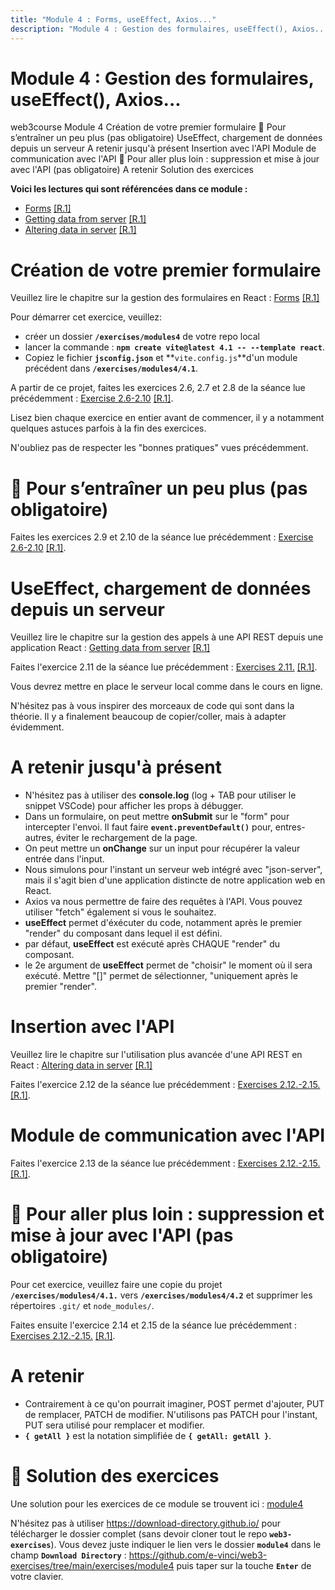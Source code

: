 ```yaml
---
title: "Module 4 : Forms, useEffect, Axios..."
description: "Module 4 : Gestion des formulaires, useEffect(), Axios..."
---
```


# Module 4 : Gestion des formulaires, useEffect(), Axios...

<InternalPageMenu>
  <PathViewer>
    <PathViewerItem to="/"> web3course </PathViewerItem>
    <PathViewerItem to="/modules/4" selected> Module 4 </PathViewerItem>
  </PathViewer>
  <InternalPageMenuItem> Création de votre premier formulaire </InternalPageMenuItem>
  <InternalPageMenuItem> 🍬 Pour s’entraîner un peu plus (pas obligatoire) </InternalPageMenuItem>
  <InternalPageMenuItem> UseEffect, chargement de données depuis un serveur </InternalPageMenuItem>
  <InternalPageMenuItem> A retenir jusqu'à présent </InternalPageMenuItem>
  <InternalPageMenuItem> Insertion avec l'API </InternalPageMenuItem>
  <InternalPageMenuItem> Module de communication avec l'API </InternalPageMenuItem>
  <InternalPageMenuItem> 🍬 Pour aller plus loin : suppression et mise à jour avec l'API (pas obligatoire) </InternalPageMenuItem>
  <InternalPageMenuItem> A retenir </InternalPageMenuItem>
  <InternalPageMenuItem> Solution des exercices </InternalPageMenuItem>
</InternalPageMenu>


**Voici les lectures qui sont référencées dans ce module :**
- [Forms](https://fullstackopen.com/en/part2/forms) [[R.1]](/references/#r1)
- [Getting data from server](https://fullstackopen.com/en/part2/getting_data_from_server) [[R.1]](/references/#r1)
- [Altering data in server](https://fullstackopen.com/en/part2/altering_data_in_server) [[R.1]](/references/#r1)

# <InternalPageTitle> Création de votre premier formulaire </InternalPageTitle>

Veuillez lire le chapitre sur la gestion des formulaires en React : [Forms](https://fullstackopen.com/en/part2/forms) [[R.1]](/references/#r1)

Pour démarrer cet exercice, veuillez:
- créer un dossier **`/exercises/modules4`** de votre repo local
- lancer la commande : **`npm create vite@latest 4.1 -- --template react`**.
- Copiez le fichier **`jsconfig.json`** et **`vite.config.js`**d'un module précédent dans **`/exercises/modules4/4.1`**.

A partir de ce projet, faites les exercices 2.6, 2.7 et 2.8 de la séance lue précédemment : [Exercise 2.6-2.10](https://fullstackopen.com/en/part2/forms#exercises-2-6-2-10) [[R.1]](/references/#r1).

Lisez bien chaque exercice en entier avant de commencer, il y a notamment quelques astuces parfois à la fin des exercices.

N'oubliez pas de respecter les "bonnes pratiques" vues précédemment.

# <InternalPageTitle> 🍬 Pour s’entraîner un peu plus (pas obligatoire) </InternalPageTitle>

Faites les exercices 2.9 et 2.10 de la séance lue précédemment : [Exercise 2.6-2.10](https://fullstackopen.com/en/part2/forms#exercises-2-6-2-10) [[R.1]](/references/#r1).

# <InternalPageTitle> UseEffect, chargement de données depuis un serveur </InternalPageTitle>

Veuillez lire le chapitre sur la gestion des appels à une API REST depuis une application React : [Getting data from server](https://fullstackopen.com/en/part2/getting_data_from_server) [[R.1]](/references/#r1)

Faites l'exercice 2.11 de la séance lue précédemment : [Exercises 2.11.](https://fullstackopen.com/en/part2/getting_data_from_server#exercise-2-11) [[R.1]](/references/#r1).

Vous devrez mettre en place le serveur local comme dans le cours en ligne.

N'hésitez pas à vous inspirer des morceaux de code qui sont dans la théorie. Il y a finalement beaucoup de copier/coller, mais à adapter évidemment.

# <InternalPageTitle> A retenir jusqu'à présent </InternalPageTitle>

- N'hésitez pas à utiliser des **console.log** (log + TAB pour utiliser le snippet VSCode) pour afficher les props à débugger.
- Dans un formulaire, on peut mettre **onSubmit** sur le "form" pour intercepter l'envoi. Il faut faire **`event.preventDefault()`** pour, entres-autres, éviter le rechargement de la page.
- On peut mettre un **onChange** sur un input pour récupérer la valeur entrée dans l'input.
- Nous simulons pour l'instant un serveur web intégré avec "json-server", mais il s'agit bien d'une application distincte de notre application web en React.
- Axios va nous permettre de faire des requêtes à l'API. Vous pouvez utiliser "fetch" également si vous le souhaitez.
- **useEffect** permet d'éxécuter du code, notamment après le premier "render" du composant dans lequel il est défini.
- par défaut, **useEffect** est exécuté après CHAQUE "render" du composant.
- le 2e argument de **useEffect** permet de "choisir" le moment où il sera exécuté. Mettre "[]" permet de sélectionner, "uniquement après le premier "render".

# <InternalPageTitle> Insertion avec l'API </InternalPageTitle>

Veuillez lire le chapitre sur l'utilisation plus avancée d'une API REST en React : [Altering data in server](https://fullstackopen.com/en/part2/altering_data_in_server) [[R.1]](/references/#r1)

Faites l'exercice 2.12 de la séance lue précédemment : [Exercises 2.12.-2.15.](https://fullstackopen.com/en/part2/altering_data_in_server#exercises-2-12-2-15) [[R.1]](/references/#r1).

# <InternalPageTitle> Module de communication avec l'API </InternalPageTitle>

Faites l'exercice 2.13 de la séance lue précédemment : [Exercises 2.12.-2.15.](https://fullstackopen.com/en/part2/altering_data_in_server#exercises-2-12-2-15) [[R.1]](/references/#r1).

# <InternalPageTitle> 🍬 Pour aller plus loin : suppression et mise à jour avec l'API (pas obligatoire) </InternalPageTitle>

Pour cet exercice, veuillez faire une copie du projet **`/exercises/modules4/4.1.`** vers **`/exercises/modules4/4.2`** et supprimer les répertoires `.git/` et `node_modules/`.

Faites ensuite l'exercice 2.14 et 2.15 de la séance lue précédemment : [Exercises 2.12.-2.15.](https://fullstackopen.com/en/part2/altering_data_in_server#exercises-2-12-2-15) [[R.1]](/references/#r1).

# <InternalPageTitle> A retenir </InternalPageTitle>

- Contrairement à ce qu'on pourrait imaginer, POST permet d'ajouter, PUT de remplacer, PATCH de modifier. N'utilisons pas PATCH pour l'instant, PUT sera utilisé pour remplacer et modifier.
- **`{ getAll }`** est la notation simplifiée de **`{ getAll: getAll }`**.

# <InternalPageTitle> 🍬 Solution des exercices </InternalPageTitle>

Une solution pour les exercices de ce module se trouvent ici : [module4](https://github.com/e-vinci/web3-exercises/tree/main/exercises/module4)

N'hésitez pas à utiliser https://download-directory.github.io/ pour télécharger le dossier complet (sans devoir cloner tout le repo **`web3-exercises`**). Vous devez juste indiquer le lien vers le dossier **`module4`** dans le champ **`Download Directory`** : https://github.com/e-vinci/web3-exercises/tree/main/exercises/module4 puis taper sur la touche **`Enter`** de votre clavier.
